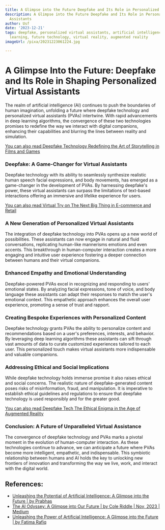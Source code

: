 ```yaml
---
title: A Glimpse into the Future Deepfake and Its Role in Personalized Virtual Assistants
description: A Glimpse into the Future Deepfake and Its Role in Personalized Virtual
  Assistants
author: Usf
date: '2023-12-21'
tags: deepfake, personalized virtual assistants, artificial intelligence, machine
  learning, future technology, virtual reality, augmented reality
imageUrl: /pixa/20231223061224.jpg

---
```

# **A Glimpse Into  the Future: Deepfake and Its Role in Shaping Personalized Virtual Assistants**

The realm of artificial intelligence (AI) continues to push the boundaries of human imagination, unfolding a future where deepfake technology and personalized virtual assistants (PVAs) intertwine. With rapid advancements  in  deep learning algorithms, the convergence of these two technologies promises to redefine the way we interact with digital companions,  enhancing their capabilities and blurring the lines between reality and simulation.

[You can also read Deepfake Technology Redefining the Art of Storytelling in Films and Games](Deepfake%20Technology%20Redefining%20the%20Art%20of%20Storytelling%20in%20Films%20and%20Games)


### **Deepfake: A Game-Changer for Virtual Assistants**

Deepfake technology with  its ability to seamlessly synthesize realistic human speech  facial expressions, and body movements, has emerged  as a game-changer in the development of PVAs.  By harnessing deepfake's power, these virtual assistants can surpass the limitations of text-based interactions offering an immersive and lifelike experience for users.

[You can also read Virtual Try on The Next Big  Thing in E-commerce and  Retail](Virtual%20Try%20on%20The%20Next%20Big%20Thing%20in%20E-commerce%20and%20Retail)


### **A New Generation of Personalized Virtual Assistants**

The integration of deepfake technology into PVAs opens  up a new world of possibilities. These  assistants can now  engage in natural and fluid  conversations, replicating human-like mannerisms emotions and even accents. This breakthrough in human-computer interaction creates a  more engaging and  intuitive  user experience fostering a deeper connection between humans and their virtual companions.

### **Enhanced Empathy and Emotional Understanding**

Deepfake-powered  PVAs excel in recognizing and responding to users'  emotional states. By  analyzing facial expressions, tone of voice, and body language these assistants can adapt their responses to match the user's emotional context. This empathetic approach enhances the overall user experience, promoting a sense of  trust and rapport.

### **Creating Bespoke Experiences  with Personalized Content**

Deepfake technology grants PVAs the  ability to personalize  content and recommendations based on a user's preferences, interests, and behavior. By leveraging deep learning  algorithms  these assistants can sift  through vast  amounts of data to  curate customized experiences tailored to each user. This personalized touch makes virtual assistants more indispensable and valuable companions.

### **Addressing Ethical and Social Implications**

While deepfake technology holds immense promise  it also raises ethical and social concerns. The realistic nature of deepfake-generated content poses risks of misinformation,  fraud,  and manipulation. It is imperative to establish ethical guidelines and regulations to  ensure  that deepfake technology  is used responsibly  and for the greater good.

[You can also  read Deepfake Tech The Ethical Enigma in the Age of Augmented  Reality](Deepfake%20Tech%20The%20Ethical%20Enigma%20in%20the%20Age%20of%20Augmented%20Reality)


### **Conclusion: A Future of Unparalleled  Virtual Assistance**

The convergence of deepfake technology and PVAs marks  a pivotal moment in the evolution of human-computer interaction. As these technologies continue to advance,  we can anticipate a future where PVAs become more intelligent, empathetic,  and indispensable. This symbiotic relationship between humans and AI holds the key  to unlocking  new frontiers  of innovation and transforming the way we live, work, and interact with  the digital world.

## References:
- [Unleashing the Potential of Artificial Intelligence: A Glimpse into the Future | by Prabhas](https://medium.com/@ImPrabhas/unleashing-the-potential-of-artificial-intelligence-a-glimpse-into-the-future-6db23d0cc953)
- [The AI Odyssey: A Glimpse into Our Future | by Cole Riddle | Nov, 2023 | Medium](https://medium.com/@cole.riddle07/the-ai-odyssey-a-glimpse-into-our-future-b05909991c97)
- [Unleashing the Power of Artificial Intelligence: A Glimpse into the Future | by Fatima Rafiq](https://ai.plainenglish.io/unleashing-the-power-of-artificial-intelligence-a-glimpse-into-the-future-3e976a7ddc63)
